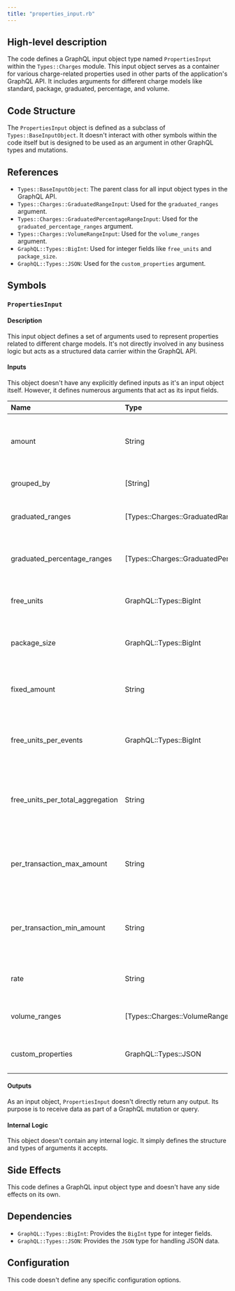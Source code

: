 ```yaml
---
title: "properties_input.rb"
---
```


## High-level description
The code defines a GraphQL input object type named `PropertiesInput` within the `Types::Charges` module. This input object serves as a container for various charge-related properties used in other parts of the application's GraphQL API. It includes arguments for different charge models like standard, package, graduated, percentage, and volume.

## Code Structure
The `PropertiesInput` object is defined as a subclass of `Types::BaseInputObject`. It doesn't interact with other symbols within the code itself but is designed to be used as an argument in other GraphQL types and mutations.

## References
- `Types::BaseInputObject`: The parent class for all input object types in the GraphQL API.
- `Types::Charges::GraduatedRangeInput`: Used for the `graduated_ranges` argument.
- `Types::Charges::GraduatedPercentageRangeInput`: Used for the `graduated_percentage_ranges` argument.
- `Types::Charges::VolumeRangeInput`: Used for the `volume_ranges` argument.
- `GraphQL::Types::BigInt`: Used for integer fields like `free_units` and `package_size`.
- `GraphQL::Types::JSON`: Used for the `custom_properties` argument.

## Symbols

### `PropertiesInput`
#### Description
This input object defines a set of arguments used to represent properties related to different charge models. It's not directly involved in any business logic but acts as a structured data carrier within the GraphQL API.

#### Inputs
This object doesn't have any explicitly defined inputs as it's an input object itself. However, it defines numerous arguments that act as its input fields.

| Name | Type | Description |
|:-----|:-----|:------------|
| amount | String | Amount for standard and package charge models. |
| grouped_by | [String] | Grouping criteria for charges. |
| graduated_ranges | [Types::Charges::GraduatedRangeInput] | Ranges for graduated charge model. |
| graduated_percentage_ranges | [Types::Charges::GraduatedPercentageRangeInput] | Ranges for graduated percentage charge model. |
| free_units | GraphQL::Types::BigInt | Free units for package charge model. |
| package_size | GraphQL::Types::BigInt | Package size for package charge model. |
| fixed_amount | String | Fixed amount for percentage charge model. |
| free_units_per_events | GraphQL::Types::BigInt | Free units per event for percentage charge model. |
| free_units_per_total_aggregation | String | Free units per total aggregation for percentage charge model. |
| per_transaction_max_amount | String | Maximum amount per transaction for percentage charge model. |
| per_transaction_min_amount | String | Minimum amount per transaction for percentage charge model. |
| rate | String | Rate for percentage charge model. |
| volume_ranges | [Types::Charges::VolumeRangeInput] | Ranges for volume charge model. |
| custom_properties | GraphQL::Types::JSON | Custom properties as a JSON object. |

#### Outputs
As an input object, `PropertiesInput` doesn't directly return any output. Its purpose is to receive data as part of a GraphQL mutation or query.

#### Internal Logic
This object doesn't contain any internal logic. It simply defines the structure and types of arguments it accepts.

## Side Effects
This code defines a GraphQL input object type and doesn't have any side effects on its own.

## Dependencies
- `GraphQL::Types::BigInt`: Provides the `BigInt` type for integer fields.
- `GraphQL::Types::JSON`: Provides the `JSON` type for handling JSON data.

## Configuration
This code doesn't define any specific configuration options.

